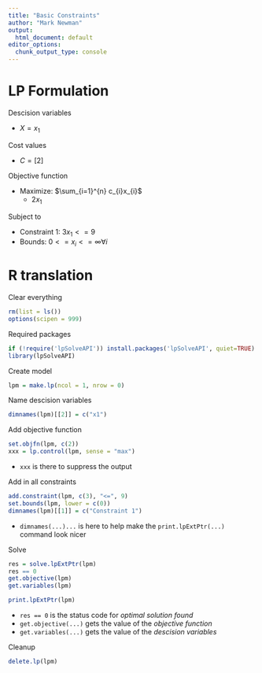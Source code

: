 ```yaml
---
title: "Basic Constraints"
author: "Mark Newman"
output:
  html_document: default
editor_options: 
  chunk_output_type: console
---
```


# LP Formulation

Descision variables

* $X = x_{1}$

Cost values

* $C = [2]$

Objective function

* Maximize: $\sum_{i=1}^{n} c_{i}x_{i}$
    * $2x_{1}$
  
Subject to

* Constraint 1: $3x_{1} <= 9$
* Bounds: $0 <= x_{i} <= \infty \forall i$

# R translation

Clear everything
```r
rm(list = ls())
options(scipen = 999)
```

Required packages
```r
if (!require('lpSolveAPI')) install.packages('lpSolveAPI', quiet=TRUE)
library(lpSolveAPI)
```

Create model
```r
lpm = make.lp(ncol = 1, nrow = 0)
```

Name descision variables
```r
dimnames(lpm)[[2]] = c("x1")
```

Add objective function
```r
set.objfn(lpm, c(2))
xxx = lp.control(lpm, sense = "max")
```

* `xxx` is there to suppress the output

Add in all constraints
```r
add.constraint(lpm, c(3), "<=", 9)
set.bounds(lpm, lower = c(0))
dimnames(lpm)[[1]] = c("Constraint 1")
```

* `dimnames(...)...` is here to help make the `print.lpExtPtr(...)` command look nicer

Solve
```r
res = solve.lpExtPtr(lpm)
res == 0
get.objective(lpm)
get.variables(lpm)

print.lpExtPtr(lpm)
```

* `res == 0` is the status code for _optimal solution found_
* `get.objective(...)` gets the value of the _objective function_
* `get.variables(...)` gets the value of the _descision variables_

Cleanup
```r
delete.lp(lpm)
```


